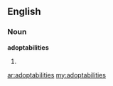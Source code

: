 ==English==
===Noun===
'''adoptabilities'''
# {{plural of|[[adoptability]]}}

[[ar:adoptabilities]]
[[my:adoptabilities]]
